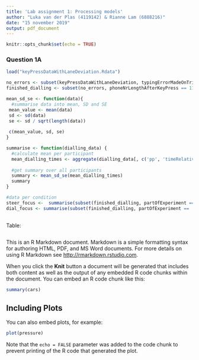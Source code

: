 ```yaml
---
title: 'Lab assignment 1: Processing models'
author: "Luka van der Plas (4119142) & Rianne Lam (6888216)"
date: "15 november 2019"
output: pdf_document
---
```


```r
knitr::opts_chunk$set(echo = TRUE)
```

### Question 1A

```r
load("keyPressDataWithLaneDeviation.Rdata")

no_errors <- subset(keyPressDataWithLaneDeviation, typingErrorMadeOnTrial == 0)
finished_dialling <- subset(no_errors, phoneNrLengthAfterKeyPress == 11)

mean_sd_se <- function(data){
  #summarise data into mean, SD and SE
 mean_value <- mean(data)
 sd <- sd(data)
 se <- sd / sqrt(length(data))
 
 c(mean_value, sd, se)
}

summarise <- function(dialling_data) {
  #calculate mean per participant
  mean_dialling_times <- aggregate(dialling_data[, c('pp', 'timeRelativeToTrialStart')], by = list(dialling_data$pp), FUN = mean)$timeRelativeToTrialStart
  
  #get summary over all participants
  summary <- mean_sd_se(mean_dialling_times)
  summary
}

#data per condition
steer_focus <-  summarise(subset(finished_dialling, partOfExperiment == 'dualSteerFocus'))
dial_focus <- summarise(subset(finished_dialling, partOfExperiment == 'dualDialFocus'))
    
```

Table:

```r



```



This is an R Markdown document. Markdown is a simple formatting syntax for authoring HTML, PDF, and MS Word documents. For more details on using R Markdown see <http://rmarkdown.rstudio.com>.

When you click the **Knit** button a document will be generated that includes both content as well as the output of any embedded R code chunks within the document. You can embed an R code chunk like this:

```r
summary(cars)
```

## Including Plots

You can also embed plots, for example:

```r
plot(pressure)
```

Note that the `echo = FALSE` parameter was added to the code chunk to prevent printing of the R code that generated the plot.
